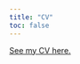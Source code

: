 ```yaml
---
title: "CV"
toc: false
---
```


::: {.callout-note}
[See my CV here.](https://drive.google.com/file/d/1jWaOINnhMDTnIcwmj8ss9moyMpzmacYm/view?usp=sharing)
:::





